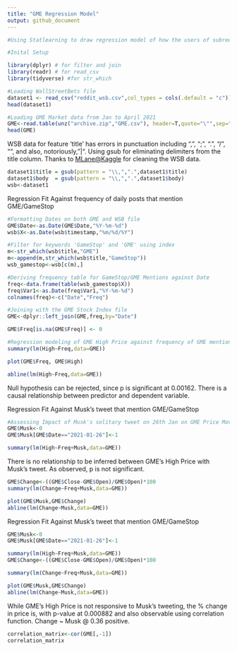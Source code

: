 ---
title: "GME Regression Model"
output: github_document
---

```{r setup, include=TRUE, message=FALSE,warning=FALSE}

#Using Statlearning to draw regression model of how the users of subreddit WallStreetBets drove price of GME in 2021

#Inital Setup

library(dplyr) # for filter and join 
library(readr) # for read_csv
library(tidyverse) #for str_which

#Loading WallStreetBets file
dataset1 <- read_csv("reddit_wsb.csv",col_types = cols(.default = "c"))
head(dataset1)

#Loading GME Market data from Jan to April 2021
GME<-read.table(unz("archive.zip","GME.csv"), header=T,quote="\"",sep=",")
head(GME)
```

WSB data for feature 'title' has errors in punctuation including ",", ";", ".", "/", "", and also, notoriously, "\|". Using gsub for eliminating delimiters from the title column. Thanks to [MLane\@Kaggle](mailto:MLane@Kaggle) for cleaning the WSB data.

```{r setup2, include=TRUE, message=FALSE,warning=FALSE}
dataset1$title = gsub(pattern = "\\,",".",dataset1$title)
dataset1$body  = gsub(pattern = "\\,",".",dataset1$body)
wsb<-dataset1

```

Regression Fit Against frequency of daily posts that mention GME/GameStop

```{r echo=TRUE}
#Formatting Dates on both GME and WSB file
GME$Date<-as.Date(GME$Date,"%Y-%m-%d")  
wsb$X<-as.Date(wsb$timestamp,"%m/%d/%Y")

#Filter for keywords 'GameStop' and 'GME' using index
m<-str_which(wsb$title,"GME")
m<-append(m,str_which(wsb$title,"GameStop"))
wsb_gamestop<-wsb[c(m),]

#Deriving frequency table for GameStop/GME Mentions against Date
freq<-data.frame(table(wsb_gamestop$X))
freq$Var1<-as.Date(freq$Var1,"%Y-%m-%d")
colnames(freq)<-c("Date","Freq")

#Joining with the GME Stock Index file
GME<-dplyr::left_join(GME,freq,by="Date")

GME$Freq[is.na(GME$Freq)] <- 0

#Regression modeling of GME High Price against frequency of GME mentions on WallStreetBets 
summary(lm(High~Freq,data=GME))

plot(GME$Freq, GME$High)

abline(lm(High~Freq,data=GME))

```

Null hypothesis can be rejected, since p is significant at 0.00162. There is a causal relationship between predictor and dependent variable.

Regression Fit Against Musk's tweet that mention GME/GameStop

```{r}
#Assessing Impact of Musk's solitary tweet on 26th Jan on GME Price Movement
GME$Musk<-0
GME$Musk[GME$Date=="2021-01-26"]<-1

summary(lm(High~Freq+Musk,data=GME))
```

There is no relationship to be inferred between GME's High Price with Musk's tweet. As observed, p is not significant.

```{r echo=TRUE}
GME$Change<-((GME$Close-GME$Open)/GME$Open)*100
summary(lm(Change~Freq+Musk,data=GME))

plot(GME$Musk,GME$Change)
abline(lm(Change~Musk,data=GME))

```

Regression Fit Against Musk's tweet that mention GME/GameStop

```{r echo=TRUE}
GME$Musk<-0
GME$Musk[GME$Date=="2021-01-26"]<-1

summary(lm(High~Freq+Musk,data=GME))
GME$Change<-((GME$Close-GME$Open)/GME$Open)*100

summary(lm(Change~Freq+Musk,data=GME))

plot(GME$Musk,GME$Change)
abline(lm(Change~Musk,data=GME))
```

While GME's High Price is not responsive to Musk's tweeting, the % change in price is, with p-value at 0.000882 and also observable using correlation function. Change \~ Musk \@ 0.36 positive.

```{r echo=TRUE}
correlation_matrix<-cor(GME[,-1])
correlation_matrix
```
